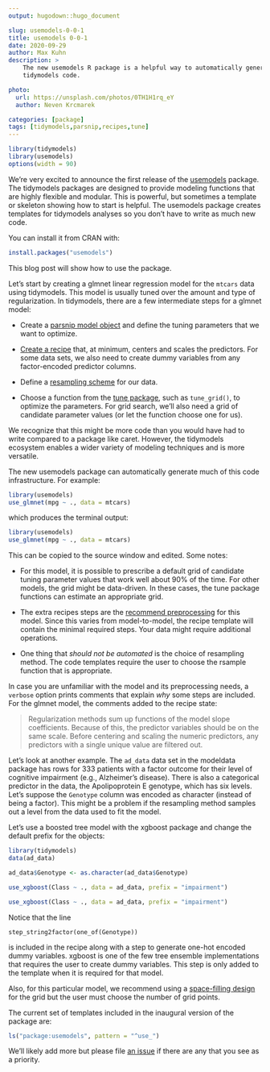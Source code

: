 ```yaml
---
output: hugodown::hugo_document

slug: usemodels-0-0-1
title: usemodels 0-0-1
date: 2020-09-29
author: Max Kuhn
description: >
    The new usemodels R package is a helpful way to automatically generate 
    tidymodels code. 

photo:
  url: https://unsplash.com/photos/0TH1H1rq_eY
  author: Neven Krcmarek

categories: [package] 
tags: [tidymodels,parsnip,recipes,tune]
---
```


```r
library(tidymodels)
library(usemodels)
options(width = 90)
```

We're very excited to announce the first release of the [usemodels](https://usemodels.tidymodels.org/) package. The tidymodels packages are designed to provide modeling functions that are highly flexible and modular. This is powerful, but sometimes a template or skeleton showing how to start is helpful. The usemodels package creates templates for tidymodels analyses so you don't have to write as much new code. 

You can install it from CRAN with:

```r
install.packages("usemodels")
```

This blog post will show how to use the package. 

Let's start by creating a glmnet linear regression model for the `mtcars` data using tidymodels. This model is usually tuned over the amount and type of regularization. In tidymodels, there are a few intermediate steps for a glmnet model: 

 * Create a [parsnip model object](https://www.tmwr.org/models.html) and define the tuning parameters that we want to optimize. 
 
 * [Create a recipe](https://www.tmwr.org/recipes.html) that, at minimum, centers and scales the predictors. For some data sets, we also need to create dummy variables from any factor-encoded predictor columns. 
 
 * Define a [resampling scheme](https://www.tmwr.org/resampling.html) for our data. 
 
 * Choose a function from the [tune package](https://tune.tidymodels.org/), such as `tune_grid()`, to optimize the parameters. For grid search, we'll also need a grid of candidate parameter values (or let the function choose one for us). 
 
We recognize that this might be more code than you would have had to write compared to a package like caret. However, the tidymodels ecosystem enables a wider variety of modeling techniques and is more versatile.

The new usemodels package can automatically generate much of this code infrastructure. For example: 

```r
library(usemodels)
use_glmnet(mpg ~ ., data = mtcars)
```
 
which produces the terminal output:

```r
library(usemodels)
use_glmnet(mpg ~ ., data = mtcars)
```
 
This can be copied to the source window and edited. Some notes: 

 * For this model, it is possible to prescribe a default grid of candidate tuning parameter values that  work well about 90% of the time. For other models, the grid might be data-driven. In these cases, the tune package functions can estimate an appropriate grid. 
 
 * The extra recipes steps are the [recommend preprocessing](https://www.tmwr.org/pre-proc-table.html) for this model. Since this varies from model-to-model, the recipe template will contain the minimal required steps. Your data might require additional operations. 
 
 * One thing that _should not be automated_ is the choice of resampling method. The code templates require the user to choose the rsample function that is appropriate. 
 
In case you are unfamiliar with the model and its preprocessing needs, a `verbose` option prints comments that explain _why_ some steps are included. For the glmnet model, the comments added to the recipe state: 

> Regularization methods sum up functions of the model slope coefficients. Because of this, the predictor variables should be on the same scale. Before centering and scaling the numeric predictors, any predictors with a single unique value are filtered out. 

Let's look at another example. The `ad_data` data set in the modeldata package has rows for 333 patients with a factor outcome for their level of cognitive impairment (e.g., Alzheimer's disease). There is also a categorical predictor in the data, the Apolipoprotein E genotype, which has six levels. Let's suppose the `Genotype` column was encoded as character (instead of being a factor). This might be a problem if the resampling method samples out a level from the data used to fit the model.

Let's use a boosted tree model with the xgboost package and change the default prefix for the objects:

```r
library(tidymodels)
data(ad_data)

ad_data$Genotype <- as.character(ad_data$Genotype)

use_xgboost(Class ~ ., data = ad_data, prefix = "impairment")
```
```r
use_xgboost(Class ~ ., data = ad_data, prefix = "impairment")
```

Notice that the line

```
step_string2factor(one_of(Genotype)) 
```

is included in the recipe along with a step to generate one-hot encoded dummy variables. xgboost is one of the few tree ensemble implementations that requires the user to create dummy variables. This step is only added to the template when it is required for that model.

Also, for this particular model, we recommend using a [space-filling design](https://scholar.google.com/scholar?hl=en&as_sdt=0%2C7&q=space+filling+design+of+experiments) for the grid but the user must choose the number of grid points. 

The current set of templates included in the inaugural version of the package are: 

```r
ls("package:usemodels", pattern = "^use_")
```

We'll likely add more but please file [an issue](https://github.com/tidymodels/usemodels/issues) if there are any that you see as a priority. 
